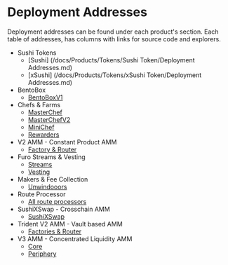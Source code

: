 
# Deployment Addresses

Deployment addresses can be found under each product's section. Each table of addresses, has columns with links for source code and explorers.

- Sushi Tokens
  - [Sushi] (/docs/Products/Tokens/Sushi Token/Deployment Addresses.md)
  - [xSushi] (/docs/Products/Tokens/xSushi Token/Deployment Addresses.md)
- BentoBox
  - [BentoBoxV1](/docs/Products/BentoBox/Deployment%20Addresses)
- Chefs & Farms
  - [MasterChef](/docs/Products/Chefs%20&%20Farms/MasterChef/Deployment%20Addresses)
  - [MasterChefV2](/docs/Products/Chefs%20&%20Farms/MasterChefV2/Deployment%20Addresses)
  - [MiniChef](/docs/Products/Chefs%20&%20Farms/MiniChef/Deployment%20Addresses)
  - [Rewarders](/docs/Products/Chefs%20&%20Farms/Rewarders/Deployment%20Addresses)
- V2 AMM - Constant Product AMM
  - [Factory & Router](/docs/Products/Classic%20AMM/Deployment%20Addresses)
- Furo Streams & Vesting
  - [Streams](/docs/Products/Furo%20Streams%20&%20Vesting/Streams/Deployment%20Addresses)
  - [Vesting](/docs/Products/Furo%20Streams%20&%20Vesting/Vesting/Deployment%20Addresses)
- Makers & Fee Collection
  - [Unwindooors](/docs/Products/Makers%20&%20Fee%20Collection/Deployment%20Addresses)
- Route Processor
  - [All route processors](/docs/Products/Route%20Processor/Deployment%20Addresses)
- SushiXSwap - Crosschain AMM
  - [SushiXSwap](/docs/Products/SushiXSwap%20-%20Crosschain%20AMM/Deployment%20Addresses)
- Trident V2 AMM - Vault based AMM
  - [Factories & Router ](/docs/Products/Trident%20AMM/Deployment%20Addresses)
- V3 AMM - Concentrated Liquidity AMM
  - [Core](/docs/Products/V3%20AMM/Core/Deployment%20Addresses)
  - [Periphery](/docs/Products/V3%20AMM/Periphery/Deployment%20Addresses)

